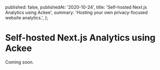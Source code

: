   published: false,
  publishedAt: '2020-10-24',
  title: 'Self-hosted Next.js Analytics using Ackee',
  summary: 'Hosting your own privacy-focused website analytics.',
};


<Seo title={meta.title} description={meta.description} />

# Self-hosted Next.js Analytics using Ackee

Coming soon.
